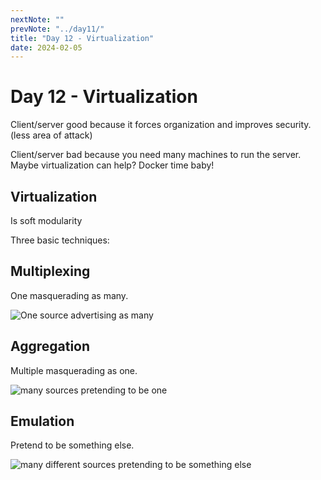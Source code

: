 ```yaml
---
nextNote: ""
prevNote: "../day11/"
title: "Day 12 - Virtualization"
date: 2024-02-05
---
```



# Day 12 - Virtualization

Client/server good because it forces organization and improves security. (less area of attack)

Client/server bad because you need many machines to run the server. Maybe virtualization can help? Docker time baby!

## Virtualization

Is soft modularity

Three basic techniques:

## Multiplexing

One masquerading as many.

<Image
  src={multiplexingImage}
  alt='One source advertising as many'
  loading='eager'
/>

## Aggregation

Multiple masquerading as one.

![many sources pretending to be one](./images/day12/aggregation.png)

## Emulation

Pretend to be something else.

![many different sources pretending to be something else](./images/day12/emulation.png)
